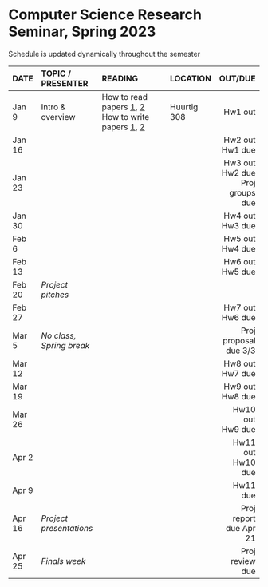 <h1> Computer Science Research Seminar, Spring 2023 </h1>
Schedule is updated dynamically throughout the semester
</br>

<font size="3">

| DATE        | TOPIC / PRESENTER |READING           |LOCATION |      OUT/DUE |
| ------   |:------------------|:---------------------------------|:------| --------:| 
| Jan 9 | Intro & overview |  How to read papers [1](https://dl.acm.org/citation.cfm?id=1595493), [2](https://dl.acm.org/citation.cfm?id=1273458)<br>How to write papers [1](https://homes.cs.washington.edu/~mernst/advice/write-technical-paper.html), [2](https://www.nature.com/articles/d41586-019-02918-5)       | Huurtig 308 |  Hw1 out | 
| Jan 16 | | | |  Hw2 out</br>Hw1 due | 
| Jan 23 | | | |  Hw3 out</br>Hw2 due</br>Proj groups due | 
| Jan 30 | | | |  Hw4 out</br>Hw3 due | 
| Feb 6  | | | |  Hw5 out</br>Hw4 due  | 
| Feb 13 | | | |  Hw6 out</br>Hw5 due | 
| Feb 20 |  *Project pitches* |   |  |  |
| Feb 27 | | | |  Hw7 out</br>Hw6 due  | 
| Mar 5  | *No class, Spring break* |   |  | Proj proposal due 3/3  | 
| Mar 12 | | | |  Hw8 out</br>Hw7 due  |  
| Mar 19 | | | |  Hw9 out</br>Hw8 due | 
| Mar 26 | | | |  Hw10 out</br>Hw9 due  | 
| Apr 2  | | | |  Hw11 out</br>Hw10 due  | 
| Apr 9  | | | |  Hw11 due  | 
| Apr 16 | *Project presentations* |   |  | Proj report due Apr 21  | 
| Apr 25 |  *Finals week* |            |            | Proj review due   | 
</font>






